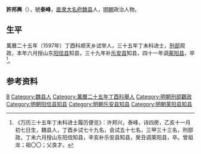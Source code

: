 '''許邦興'''（{{bd|？||1613年||}}），號'''泰峰'''，[[直隶|直隶]][[大名府|大名府]][[魏县|魏县]]人，[[明朝|明朝]]政治人物。

== 生平 ==
萬曆二十五年（1597年）丁酉科顺天乡试举人，三十五年丁未科进士，[[刑部|刑部]]观政，本年六月授山东[[阳信县|阳信县]]知县，三十九年补[[乐安县|乐安县]]知县，四十一年调[[莱阳县|莱阳县]]，卒<ref>《万历三十五年丁未科进士履历便览》：许邦兴，泰峰，诗四房，乙亥十一月初七日生，魏县人，丁酉乡试七十九名，会试五十七名，三甲三十三名，刑部政，丁未六月授山东阳信知县，辛亥补乐安县知县，癸丑调莱阳县，卒。曾祖龙；祖〇〇；父良才。</ref>。

==参考资料==
{{reflist}}

{{萬曆三十五年丁未科殿試金榜}}

{{Authority control}}

{{DEFAULTSORT:}}
[[Category:许姓|B]]
[[Category:魏县人|Category:魏县人]]
[[Category:萬曆二十五年丁酉科舉人|Category:萬曆二十五年丁酉科舉人]]
[[Category:明朝刑部觀政|Category:明朝刑部觀政]]
[[Category:明朝阳信县知县|Category:明朝阳信县知县]]
[[Category:明朝乐安县知县|Category:明朝乐安县知县]]
[[Category:明朝莱阳县知县|Category:明朝莱阳县知县]]


{{明朝人物小作品}}